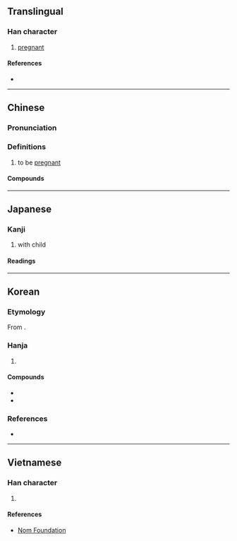 {{character info}}
==Translingual==

===Han character===
{{Han char|rn=38|rad=女|as=07|sn=10|four=41432|canj=VMMV|ids=⿰女辰}}

# [[pregnant]]

====References====
* {{Han ref|kx=0263.010|dkj=06322|dj=0529.310|hdz=21050.090|uh=5A20|ud=23072|bh=AE57|bd=44631}}

----

==Chinese==
{{zh-forms}}

===Pronunciation===
{{zh-pron
|m=shēn
|c=san1,zan3
|mn=sin
|mc=y
|oc=y
|ma=
|cat=a
}}

===Definitions===
{{zh-hanzi}}

# to be [[pregnant]]

====Compounds====
{{zh-der|妊娠紋|妊娠|有娠}}

----

==Japanese==

===Kanji===
{{ja-kanji|grade=c|rs=女07}}

# with child

====Readings====
{{ja-readings
|goon=しん
|kanon=しん
|kun=たさん
}}

----

==Korean==

===Etymology===
From {{der|ko|ltc|-}} {{ltc-l|娠|id=1}}. {{hanja-hunmong|신|sin|天倫#상33B}}

===Hanja===
{{ko-hanja-search}}
{{ko-hanja|[[아이]] [[배다|밸]]|신}}

# {{hanja form of|신|with child}}

====Compounds====
{{der-top|Compounds}}
* {{ko-l|임신|妊娠}}
* {{ko-l|임신부|妊娠婦}}
{{der-bottom}}

===References===
* {{R:hanjadoc|2252}}

----

==Vietnamese==

===Han character===
{{vi-readings|reading=thần|rs=女07}}

# {{rfdef|vi|sort=女07}}

====References====
* [http://nomfoundation.org/common/nom_details.php?codepoint=5a20 Nom Foundation]